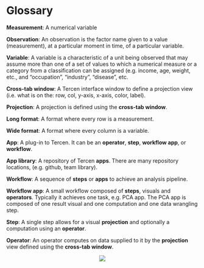 # Glossary {#glossary}

__Measurement__: A numerical variable

__Observation__: An observation is the factor name given to a value (measurement), at a particular moment in time, of a particular variable.

__Variable__: A variable is a characteristic of a unit being observed that may assume more than one of a set of values to which a numerical measure or a category from a classification can be assigned (e.g. income, age, weight, etc., and “occupation”, “industry”, “disease”, etc.

__Cross-tab window__:
A Tercen interface window to define a projection view (i.e. what is on the: row, col, y-axis, x-axis, color, label).

__Projection__:
A projection is defined using the __cross-tab window__.

__Long format__:
A format where every row is a measurement.

__Wide format__:
A format where every column is a variable.

__App__:
A plug-in to Tercen. It can be an __operator__, __step__, __workflow app__, or __workflow__.

__App library__:
A repository of Tercen __apps__. There are many repository locations, (e.g. github, team library). 

__Workflow__:
A sequence of __steps__ or __apps__ to achieve an analysis pipeline.

__Workflow app__:
A small workflow composed of __steps__, visuals and __operators__. Typically it achieves one task, e.g. PCA app. The PCA app is composed of one result visual and one computation and one data wrangling step.

__Step__:
A single step allows for a visual __projection__ and optionally a computation using an __operator__.

__Operator__:
An operator computes on data supplied to it by the __projection__ view defined using the __cross-tab window__.

<center>![](images/goldfish.png)</center>

